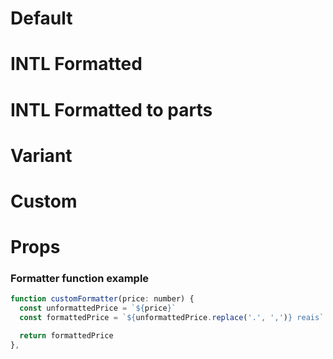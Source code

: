 
# Default

<Canvas>
  <Story id="atoms-price--default" />
</Canvas>

# INTL Formatted

<Canvas>
  <Story id="atoms-price--intl-formatted" />
</Canvas>

# INTL Formatted to parts

<Canvas>
  <Story id="atoms-price--intl-formatted-to-parts" />
</Canvas>

# Variant

<Canvas>
  <Story id="atoms-price--variant" />
</Canvas>

# Custom

<Canvas>
  <Story id="atoms-price--custom" />
</Canvas>

# Props

<ArgsTable of={Price} />

### Formatter function example

``` jsx
function customFormatter(price: number) {
  const unformattedPrice = `${price}`
  const formattedPrice = `${unformattedPrice.replace('.', ',')} reais`

  return formattedPrice
},
```
